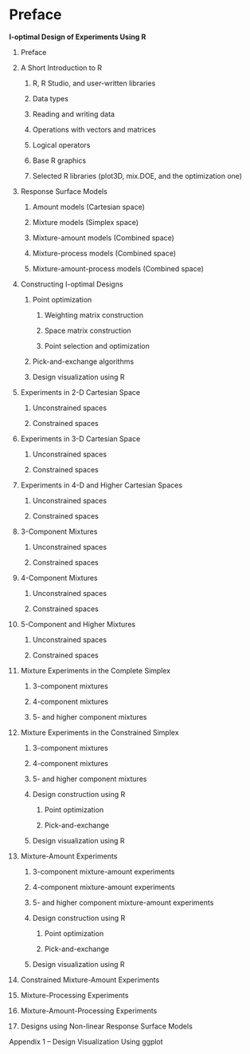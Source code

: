 # Preface {.unnumbered}

**I-optimal Design of Experiments Using R**

1.  Preface

2.  A Short Introduction to R

    1.  R, R Studio, and user-written libraries

    2.  Data types

    3.  Reading and writing data

    4.  Operations with vectors and matrices

    5.  Logical operators

    6.  Base R graphics

    7.  Selected R libraries (plot3D, mix.DOE, and the optimization one)

3.  Response Surface Models

    1.  Amount models (Cartesian space)

    2.  Mixture models (Simplex space)

    3.  Mixture-amount models (Combined space)

    4.  Mixture-process models (Combined space)

    5.  Mixture-amount-process models (Combined space)

4.  Constructing I-optimal Designs

    1.  Point optimization

        1.  Weighting matrix construction

        2.  Space matrix construction

        3.  Point selection and optimization

    2.  Pick-and-exchange algorithms

    3.  Design visualization using R

5.  Experiments in 2-D Cartesian Space

    1.  Unconstrained spaces

    2.  Constrained spaces

6.  Experiments in 3-D Cartesian Space

    1.  Unconstrained spaces

    2.  Constrained spaces

7.  Experiments in 4-D and Higher Cartesian Spaces

    1.  Unconstrained spaces

    2.  Constrained spaces

8.  3-Component Mixtures

    1.  Unconstrained spaces

    2.  Constrained spaces

9.  4-Component Mixtures

    1.  Unconstrained spaces

    2.  Constrained spaces

10. 5-Component and Higher Mixtures

    1.  Unconstrained spaces

    2.  Constrained spaces

11. Mixture Experiments in the Complete Simplex

    1.  3-component mixtures

    2.  4-component mixtures

    3.  5- and higher component mixtures

12. Mixture Experiments in the Constrained Simplex

    1.  3-component mixtures

    2.  4-component mixtures

    3.  5- and higher component mixtures 

    4.  Design construction using R 

        1.  Point optimization

        2.  Pick-and-exchange

    5.  Design visualization using R 

13. Mixture-Amount Experiments

    1.  3-component mixture-amount experiments

    2.  4-component mixture-amount experiments

    3.  5- and higher component mixture-amount experiments 

    4.  Design construction using R 

        1.  Point optimization

        2.  Pick-and-exchange

    5.  Design visualization using R

14. Constrained Mixture-Amount Experiments

15. Mixture-Processing Experiments

16. Mixture-Amount-Processing Experiments

17. Designs using Non-linear Response Surface Models

Appendix 1 – Design Visualization Using ggplot
